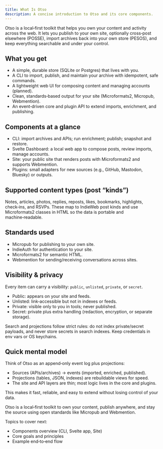 ```yaml
---
title: What Is Otso
description: A concise introduction to Otso and its core components.
---
```


Otso is a local‑first toolkit that helps you own your content and activity across the web. It lets you publish to your own site, optionally cross‑post elsewhere (POSSE), import archives back into your own store (PESOS), and keep everything searchable and under your control.

## What you get

- A simple, durable store (SQLite or Postgres) that lives with you.
- A CLI to import, publish, and maintain your archive with idempotent, safe commands.
- A lightweight web UI for composing content and managing accounts (planned).
- Clean, standards‑based output for your site (Microformats2, Micropub, Webmention).
- An event‑driven core and plugin API to extend imports, enrichment, and publishing.

## Components at a glance

- CLI: import archives and APIs; run enrichment; publish; snapshot and restore.
- Svelte Dashboard: a local web app to compose posts, review imports, manage accounts.
- Site: your public site that renders posts with Microformats2 and supports Webmention.
- Plugins: small adapters for new sources (e.g., GitHub, Mastodon, Bluesky) or outputs.

## Supported content types (post “kinds”)

Notes, articles, photos, replies, reposts, likes, bookmarks, highlights, check‑ins, and RSVPs. These map to IndieWeb post kinds and use Microformats2 classes in HTML so the data is portable and machine‑readable.

## Standards used

- Micropub for publishing to your own site.
- IndieAuth for authentication to your site.
- Microformats2 for semantic HTML.
- Webmention for sending/receiving conversations across sites.

## Visibility & privacy

Every item can carry a visibility: `public`, `unlisted`, `private`, or `secret`.
- Public: appears on your site and feeds.
- Unlisted: link‑accessible but not in indexes or feeds.
- Private: visible only to you in tools; never published.
- Secret: private plus extra handling (redaction, encryption, or separate storage).

Search and projections follow strict rules: do not index private/secret payloads, and never store secrets in search indexes. Keep credentials in env vars or OS keychains.

## Quick mental model

Think of Otso as an append‑only event log plus projections:
- Sources (APIs/archives) → events (imported, enriched, published).
- Projections (tables, JSON, indexes) are rebuildable views for speed.
- The site and API layers are thin; most logic lives in the core and plugins.

This makes it fast, reliable, and easy to extend without losing control of your data.

Otso is a local‑first toolkit to own your content, publish anywhere, and stay the source using open standards like Micropub and Webmention.

Topics to cover next:
- Components overview (CLI, Svelte app, Site)
- Core goals and principles
- Example end‑to‑end flow
